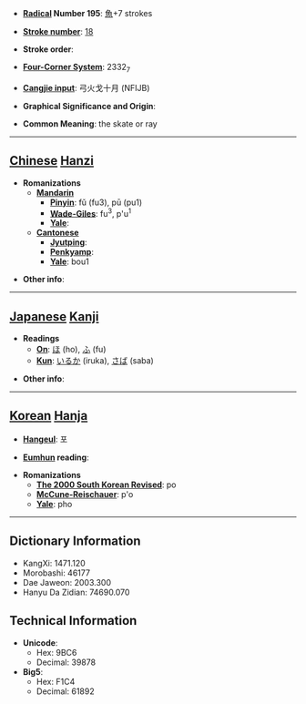 * '''[[Wiktionary:Chinese radical index| Radical]] Number 195''': [[Wiktionary:Chinese radical index 魚|魚]]+7 strokes

* '''[[Wiktionary:Chinese total strokes index|Stroke number]]''': [[Wiktionary:Chinese total strokes index 18|18]]

* '''Stroke order''': 

* '''[[Wiktionary:Chinese four corner index|Four-Corner System]]''': 2332<sub>7</sub>

* '''[[Wiktionary:Chinese Cangjie index|Cangjie input]]''': 弓火戈十月 (NFIJB)

* '''Graphical Significance and Origin''': 

* '''Common Meaning''': the skate or ray

----

== [[Chinese]] [[Hanzi]] ==

* '''Romanizations'''
** '''[[Mandarin]]'''
*** '''[[Pinyin]]''': fǔ (fu3), pū (pu1)
*** '''[[Wade-Giles]]''': fu<sup>3</sup>, p'u<sup>1</sup>
*** '''[[Yale]]''': 
** '''[[Cantonese]]'''
*** '''[[Jyutping]]''':
*** '''[[Penkyamp]]''': 
*** '''[[Yale]]''': bou1

* '''Other info''': 

----

== [[Japanese]] [[Kanji]] ==

* '''Readings'''
** '''[[On]]''': [[ほ]] (ho), [[ふ]] (fu)
** '''[[Kun]]''': [[いるか]] (iruka), [[さば]] (saba)

* '''Other info''':  

----

== [[Korean]] [[Hanja]] ==

* '''[[Hangeul]]''': 포

* '''[[Eumhun]] reading''': 

* '''Romanizations'''
** '''[[The 2000 South Korean Revised Romanization|The 2000 South Korean Revised]]''': po
** '''[[McCune-Reischauer]]''': p'o
** '''[[Yale]]''': pho

----

== Dictionary Information ==

* KangXi: 1471.120
* Morobashi: 46177
* Dae Jaweon: 2003.300
* Hanyu Da Zidian: 74690.070

== Technical Information ==

* '''Unicode''':
** Hex: 9BC6
** Decimal: 39878
* '''Big5''':
** Hex: F1C4
** Decimal: 61892